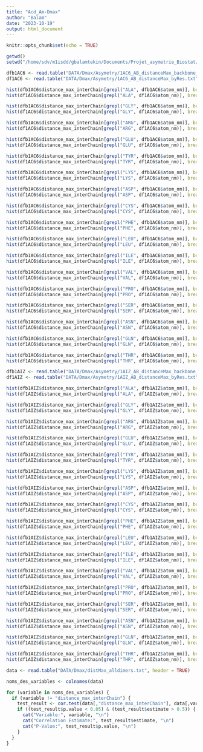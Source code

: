 ```yaml
---
title: "Acd_Am-Dmax"
author: "Balam"
date: "2023-10-19"
output: html_document
---
```


```r
knitr::opts_chunk$set(echo = TRUE)
```

```r
getwd()
setwd("/home/sdv/m1isdd/gbalamtekin/Documents/Projet_asymetrie_Biostat/")
```

```r
dfb1AC6 <- read.table("DATA/Dmax/Asymetry/1AC6_AB_distanceMax_backbone_byRes.txt", header = TRUE)
df1AC6 <- read.table("DATA/Dmax/Asymetry/1AC6_AB_distanceMax_byRes.txt", header = TRUE)

hist(dfb1AC6$distance_max_interChain[grepl("ALA", dfb1AC6$atom_nm)], breaks = 20, col = "blue", main = "Superposed Histograms")
hist(df1AC6$distance_max_interChain[grepl("ALA", df1AC6$atom_nm)], breaks = 20, col = "red", add = TRUE)

hist(dfb1AC6$distance_max_interChain[grepl("GLY", dfb1AC6$atom_nm)], breaks = 20, col = "blue", main = "Superposed Histograms")
hist(df1AC6$distance_max_interChain[grepl("GLY", df1AC6$atom_nm)], breaks = 20, col = "red", add = TRUE)

hist(dfb1AC6$distance_max_interChain[grepl("ARG", dfb1AC6$atom_nm)], breaks = 20, col = "blue", main = "Superposed Histograms")
hist(df1AC6$distance_max_interChain[grepl("ARG", df1AC6$atom_nm)], breaks = 20, col = "red", add = TRUE)

hist(dfb1AC6$distance_max_interChain[grepl("GLU", dfb1AC6$atom_nm)], breaks = 20, col = "blue", main = "Superposed Histograms")
hist(df1AC6$distance_max_interChain[grepl("GLU", df1AC6$atom_nm)], breaks = 20, col = "red", add = TRUE)

hist(dfb1AC6$distance_max_interChain[grepl("TYR", dfb1AC6$atom_nm)], breaks = 20, col = "blue", main = "Superposed Histograms")
hist(df1AC6$distance_max_interChain[grepl("TYR", df1AC6$atom_nm)], breaks = 20, col = "red", add = TRUE)

hist(dfb1AC6$distance_max_interChain[grepl("LYS", dfb1AC6$atom_nm)], breaks = 20, col = "blue", main = "Superposed Histograms")
hist(df1AC6$distance_max_interChain[grepl("LYS", df1AC6$atom_nm)], breaks = 20, col = "red", add = TRUE)

hist(dfb1AC6$distance_max_interChain[grepl("ASP", dfb1AC6$atom_nm)], breaks = 20, col = "blue", main = "Superposed Histograms")
hist(df1AC6$distance_max_interChain[grepl("ASP", df1AC6$atom_nm)], breaks = 20, col = "red", add = TRUE)

hist(dfb1AC6$distance_max_interChain[grepl("CYS", dfb1AC6$atom_nm)], breaks = 20, col = "blue", main = "Superposed Histograms")
hist(df1AC6$distance_max_interChain[grepl("CYS", df1AC6$atom_nm)], breaks = 20, col = "red", add = TRUE)

hist(dfb1AC6$distance_max_interChain[grepl("PHE", dfb1AC6$atom_nm)], breaks = 20, col = "blue", main = "Superposed Histograms")
hist(df1AC6$distance_max_interChain[grepl("PHE", df1AC6$atom_nm)], breaks = 20, col = "red", add = TRUE)

hist(dfb1AC6$distance_max_interChain[grepl("LEU", dfb1AC6$atom_nm)], breaks = 20, col = "blue", main = "Superposed Histograms")
hist(df1AC6$distance_max_interChain[grepl("LEU", df1AC6$atom_nm)], breaks = 20, col = "red", add = TRUE)

hist(dfb1AC6$distance_max_interChain[grepl("ILE", dfb1AC6$atom_nm)], breaks = 20, col = "blue", main = "Superposed Histograms")
hist(df1AC6$distance_max_interChain[grepl("ILE", df1AC6$atom_nm)], breaks = 20, col = "red", add = TRUE)

hist(dfb1AC6$distance_max_interChain[grepl("VAL", dfb1AC6$atom_nm)], breaks = 20, col = "blue", main = "Superposed Histograms")
hist(df1AC6$distance_max_interChain[grepl("VAL", df1AC6$atom_nm)], breaks = 20, col = "red", add = TRUE)

hist(dfb1AC6$distance_max_interChain[grepl("PRO", dfb1AC6$atom_nm)], breaks = 20, col = "blue", main = "Superposed Histograms")
hist(df1AC6$distance_max_interChain[grepl("PRO", df1AC6$atom_nm)], breaks = 20, col = "red", add = TRUE)

hist(dfb1AC6$distance_max_interChain[grepl("SER", dfb1AC6$atom_nm)], breaks = 20, col = "blue", main = "Superposed Histograms")
hist(df1AC6$distance_max_interChain[grepl("SER", df1AC6$atom_nm)], breaks = 20, col = "red", add = TRUE)

hist(dfb1AC6$distance_max_interChain[grepl("ASN", dfb1AC6$atom_nm)], breaks = 20, col = "blue", main = "Superposed Histograms")
hist(df1AC6$distance_max_interChain[grepl("ASN", df1AC6$atom_nm)], breaks = 20, col = "red", add = TRUE)

hist(dfb1AC6$distance_max_interChain[grepl("GLN", dfb1AC6$atom_nm)], breaks = 20, col = "blue", main = "Superposed Histograms")
hist(df1AC6$distance_max_interChain[grepl("GLN", df1AC6$atom_nm)], breaks = 20, col = "red", add = TRUE)

hist(dfb1AC6$distance_max_interChain[grepl("THR", dfb1AC6$atom_nm)], breaks = 20, col = "blue", main = "Superposed Histograms")
hist(df1AC6$distance_max_interChain[grepl("THR", df1AC6$atom_nm)], breaks = 20, col = "red", add = TRUE)
```

```r
dfb1AIZ <- read.table("DATA/Dmax/Asymetry/1AIZ_AB_distanceMax_backbone_byRes.txt", header = TRUE)
df1AIZ <- read.table("DATA/Dmax/Asymetry/1AIZ_AB_distanceMax_byRes.txt", header = TRUE)

hist(dfb1AIZ$distance_max_interChain[grepl("ALA", dfb1AIZ$atom_nm)], breaks = 20, col = "blue", main = "Superposed Histograms")
hist(df1AIZ$distance_max_interChain[grepl("ALA", df1AIZ$atom_nm)], breaks = 20, col = "red", add = TRUE)

hist(dfb1AIZ$distance_max_interChain[grepl("GLY", dfb1AIZ$atom_nm)], breaks = 20, col = "blue", main = "Superposed Histograms")
hist(df1AIZ$distance_max_interChain[grepl("GLY", df1AIZ$atom_nm)], breaks = 20, col = "red", add = TRUE)

hist(dfb1AIZ$distance_max_interChain[grepl("ARG", dfb1AIZ$atom_nm)], breaks = 20, col = "blue", main = "Superposed Histograms")
hist(df1AIZ$distance_max_interChain[grepl("ARG", df1AIZ$atom_nm)], breaks = 20, col = "red", add = TRUE)

hist(dfb1AIZ$distance_max_interChain[grepl("GLU", dfb1AIZ$atom_nm)], breaks = 20, col = "blue", main = "Superposed Histograms")
hist(df1AIZ$distance_max_interChain[grepl("GLU", df1AIZ$atom_nm)], breaks = 20, col = "red", add = TRUE)

hist(dfb1AIZ$distance_max_interChain[grepl("TYR", dfb1AIZ$atom_nm)], breaks = 20, col = "blue", main = "Superposed Histograms")
hist(df1AIZ$distance_max_interChain[grepl("TYR", df1AIZ$atom_nm)], breaks = 20, col = "red", add = TRUE)

hist(dfb1AIZ$distance_max_interChain[grepl("LYS", dfb1AIZ$atom_nm)], breaks = 20, col = "blue", main = "Superposed Histograms")
hist(df1AIZ$distance_max_interChain[grepl("LYS", df1AIZ$atom_nm)], breaks = 20, col = "red", add = TRUE)

hist(dfb1AIZ$distance_max_interChain[grepl("ASP", dfb1AIZ$atom_nm)], breaks = 20, col = "blue", main = "Superposed Histograms")
hist(df1AIZ$distance_max_interChain[grepl("ASP", df1AIZ$atom_nm)], breaks = 20, col = "red", add = TRUE)

hist(dfb1AIZ$distance_max_interChain[grepl("CYS", dfb1AIZ$atom_nm)], breaks = 20, col = "blue", main = "Superposed Histograms")
hist(df1AIZ$distance_max_interChain[grepl("CYS", df1AIZ$atom_nm)], breaks = 20, col = "red", add = TRUE)

hist(dfb1AIZ$distance_max_interChain[grepl("PHE", dfb1AIZ$atom_nm)], breaks = 20, col = "blue", main = "Superposed Histograms")
hist(df1AIZ$distance_max_interChain[grepl("PHE", df1AIZ$atom_nm)], breaks = 20, col = "red", add = TRUE)

hist(dfb1AIZ$distance_max_interChain[grepl("LEU", dfb1AIZ$atom_nm)], breaks = 20, col = "blue", main = "Superposed Histograms")
hist(df1AIZ$distance_max_interChain[grepl("LEU", df1AIZ$atom_nm)], breaks = 20, col = "red", add = TRUE)

hist(dfb1AIZ$distance_max_interChain[grepl("ILE", dfb1AIZ$atom_nm)], breaks = 20, col = "blue", main = "Superposed Histograms")
hist(df1AIZ$distance_max_interChain[grepl("ILE", df1AIZ$atom_nm)], breaks = 20, col = "red", add = TRUE)

hist(dfb1AIZ$distance_max_interChain[grepl("VAL", dfb1AIZ$atom_nm)], breaks = 20, col = "blue", main = "Superposed Histograms")
hist(df1AIZ$distance_max_interChain[grepl("VAL", df1AIZ$atom_nm)], breaks = 20, col = "red", add = TRUE)

hist(dfb1AIZ$distance_max_interChain[grepl("PRO", dfb1AIZ$atom_nm)], breaks = 20, col = "blue", main = "Superposed Histograms")
hist(df1AIZ$distance_max_interChain[grepl("PRO", df1AIZ$atom_nm)], breaks = 20, col = "red", add = TRUE)

hist(dfb1AIZ$distance_max_interChain[grepl("SER", dfb1AIZ$atom_nm)], breaks = 20, col = "blue", main = "Superposed Histograms")
hist(df1AIZ$distance_max_interChain[grepl("SER", df1AIZ$atom_nm)], breaks = 20, col = "red", add = TRUE)

hist(dfb1AIZ$distance_max_interChain[grepl("ASN", dfb1AIZ$atom_nm)], breaks = 20, col = "blue", main = "Superposed Histograms")
hist(df1AIZ$distance_max_interChain[grepl("ASN", df1AIZ$atom_nm)], breaks = 20, col = "red", add = TRUE)

hist(dfb1AIZ$distance_max_interChain[grepl("GLN", dfb1AIZ$atom_nm)], breaks = 20, col = "blue", main = "Superposed Histograms")
hist(df1AIZ$distance_max_interChain[grepl("GLN", df1AIZ$atom_nm)], breaks = 20, col = "red", add = TRUE)

hist(dfb1AIZ$distance_max_interChain[grepl("THR", dfb1AIZ$atom_nm)], breaks = 20, col = "blue", main = "Superposed Histograms")
hist(df1AIZ$distance_max_interChain[grepl("THR", df1AIZ$atom_nm)], breaks = 20, col = "red", add = TRUE)
```

```r
data <- read.table("DATA/Dmax/distMax_alldimers.txt", header = TRUE)

noms_des_variables <- colnames(data)

for (variable in noms_des_variables) {
  if (variable != "distance_max_interChain") {
    test_result <- cor.test(data[,"distance_max_interChain"], data[,variable], method = "pearson")
    if ((test_result$p.value < 0.05) & (test_result$estimate > 0.5)) {
      cat("Variable:", variable, "\n")
      cat("Correlation Estimate:", test_result$estimate, "\n")
      cat("P-Value:", test_result$p.value, "\n")
    }
  }
}

```

